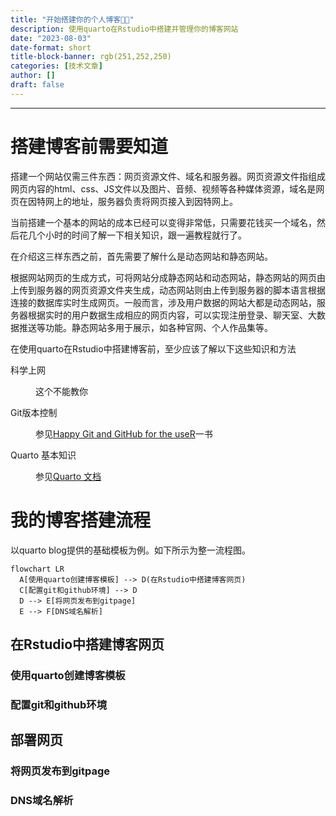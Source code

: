 ```yaml
---
title: "开始搭建你的个人博客🧑‍💻"
description: 使用quarto在Rstudio中搭建并管理你的博客网站
date: "2023-08-03"
date-format: short
title-block-banner: rgb(251,252,250)
categories: [技术文章]
author: []
draft: false
---
```


------------------------------------------------------------------------

# 搭建博客前需要知道

搭建一个网站仅需三件东西：网页资源文件、域名和服务器。网页资源文件指组成网页内容的html、css、JS文件以及图片、音频、视频等各种媒体资源，域名是网页在因特网上的地址，服务器负责将网页接入到因特网上。

当前搭建一个基本的网站的成本已经可以变得非常低，只需要花钱买一个域名，然后花几个小时的时间了解一下相关知识，跟一遍教程就行了。

在介绍这三样东西之前，首先需要了解什么是动态网站和静态网站。

根据网站网页的生成方式，可将网站分成静态网站和动态网站，静态网站的网页由上传到服务器的网页资源文件夹生成，动态网站则由上传到服务器的脚本语言根据连接的数据库实时生成网页。一般而言，涉及用户数据的网站大都是动态网站，服务器根据实时的用户数据生成相应的网页内容，可以实现注册登录、聊天室、大数据推送等功能。静态网站多用于展示，如各种官网、个人作品集等。

在使用quarto在Rstudio中搭建博客前，至少应该了解以下这些知识和方法

科学上网

:   这个不能教你

Git版本控制

:   参见[Happy Git and GitHub for the useR](https://happygitwithr.com/)一书

Quarto 基本知识

:   参见[Quarto 文档](https://quarto.org/)

# 我的博客搭建流程

以quarto blog提供的基础模板为例。如下所示为整一流程图。

```mermaid
flowchart LR
  A[使用quarto创建博客模板] --> D(在Rstudio中搭建博客网页)
  C[配置git和github环境] --> D
  D --> E[将网页发布到gitpage]
  E --> F[DNS域名解析]
```

## 在Rstudio中搭建博客网页

### 使用quarto创建博客模板

### 配置git和github环境

## 部署网页

### 将网页发布到gitpage

### DNS域名解析
